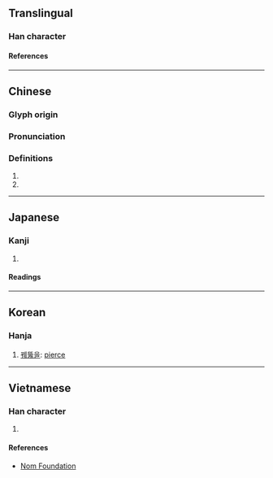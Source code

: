 {{character info/new}}
{{also|毋|母|田}}
==Translingual==

===Han character===
{{Han char|rn=80|rad=毋|as=00|sn=4|four=77750|canj=WJ|ids=⿻⿻𠃋𠃍十(G),⿻⿻𠃋㇇十(HTJK)}}

====References====
{{Han ref|kx=0588.240|dkj=16722|dj=0980.300|hdz=42380.020|uh=6BCC}}

----

==Chinese==
{{zh-forms}}

===Glyph origin===
{{Han etym}}

===Pronunciation===
{{zh-pron
|m=guàn
|c=gun3,kwun3
|mc=y
|oc=y
|ma=
|cat=v,adv,n
}}

===Definitions===
{{zh-hanzi}}

# {{zh-alt-form|貫|tr=-}}
# {{surname|lang=zh}}

----

==Japanese==

===Kanji===
{{ja-kanji|grade=|rs=毋00}}

# {{defn|lang=ja|sort=毋00}}

====Readings====
{{ja-readings
|on=かん
|kun=つらぬく
}}

----

==Korean==

===Hanja===
{{ko-hanja|관}}

# [[꿰뚫을]]: [[pierce]]

----

==Vietnamese==

===Han character===
{{vi-readings|rs=毋00|reading=vô}}

# {{defn|lang=vi|sort=毋00}}

====References====
* [http://nomfoundation.org/common/nom_details.php?codepoint=6bcc Nom Foundation]